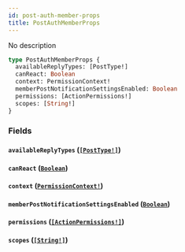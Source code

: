 ```yaml
---
id: post-auth-member-props
title: PostAuthMemberProps
---
```


No description

```graphql
type PostAuthMemberProps {
  availableReplyTypes: [PostType!]
  canReact: Boolean
  context: PermissionContext!
  memberPostNotificationSettingsEnabled: Boolean
  permissions: [ActionPermissions!]
  scopes: [String!]
}
```

### Fields

#### `availableReplyTypes` ([`[PostType!]`](/graphql/objects/post-type))

#### `canReact` ([`Boolean`](/graphql/scalars/boolean))

#### `context` ([`PermissionContext!`](/graphql/enums/permission-context))

#### `memberPostNotificationSettingsEnabled` ([`Boolean`](/graphql/scalars/boolean))

#### `permissions` ([`[ActionPermissions!]`](/graphql/objects/action-permissions))

#### `scopes` ([`[String!]`](/graphql/scalars/string))

